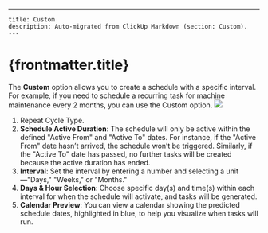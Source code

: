 ---
    title: Custom
    description: Auto-migrated from ClickUp Markdown (section: Custom).
    ---

# {frontmatter.title}

The **Custom** option allows you to create a schedule with a specific interval. For example, if you need to schedule a recurring task for machine maintenance every 2 months, you can use the Custom option.
![](https://t3837933.p.clickup-attachments.com/t3837933/57791c4f-24ca-4168-b76b-268eb92b14b9/image.png)
1. Repeat Cycle Type.
2. **Schedule Active Duration**: The schedule will only be active within the defined "Active From" and "Active To" dates. For instance, if the "Active From" date hasn’t arrived, the schedule won’t be triggered. Similarly, if the "Active To" date has passed, no further tasks will be created because the active duration has ended.
3. **Interval**: Set the interval by entering a number and selecting a unit—"Days," "Weeks," or "Months."
4. **Days & Hour Selection**: Choose specific day(s) and time(s) within each interval for when the schedule will activate, and tasks will be generated.
5. **Calendar Preview**: You can view a calendar showing the predicted schedule dates, highlighted in blue, to help you visualize when tasks will run.
